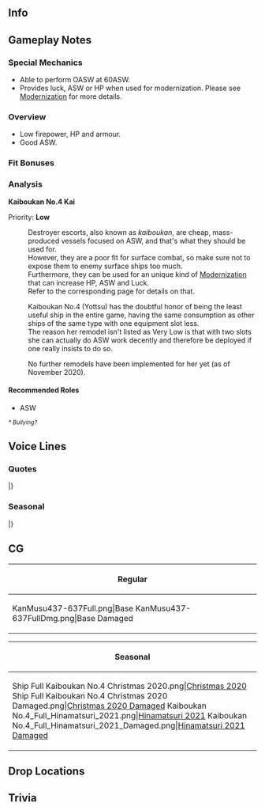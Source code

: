 ==Info==
{{KanmusuInfo|ID=437-637}}
{{KanmusuInfo|ID=1701-701}}

==Gameplay Notes==

===Special Mechanics===
* Able to perform OASW at 60ASW.
* Provides luck, ASW or HP when used for modernization. Please see [[Modernization]] for more details.

===Overview===
* Low firepower, HP and armour.
* Good ASW.

===Fit Bonuses===
{{:{{BASEPAGENAME}}/Equipment Bonuses}}
{{clear}}

===Analysis===
'''Kaiboukan No.4 Kai'''

Priority: '''Low'''

:Destroyer escorts, also known as ''kaiboukan'', are cheap, mass-produced vessels focused on ASW, and that's what they should be used for.
:However, they are a poor fit for surface combat, so make sure not to expose them to enemy surface ships too much.
:Furthermore, they can be used for an unique kind of [[Modernization]] that can increase HP, ASW and Luck.
:Refer to the corresponding page for details on that.


:Kaiboukan No.4 (Yottsu) has the doubtful honor of being the least useful ship in the entire game, having the same consumption as other ships of the same type with one equipment slot less.
:The reason her remodel isn't listed as Very Low is that with two slots she can actually do ASW work decently and therefore be deployed if one really insists to do so.

:No further remodels have been implemented for her yet (as of November 2020).

====Recommended Roles====
* ASW
''<small>* Bullying?</small>''

==Voice Lines==
===Quotes===
{{ShipquoteHeader}}
{{ShipquoteKai
|scenario = Introduction
|origin =マル戦計画で生まれた、丁型海防艦、その二番艦、第四号海防艦です。そうねぇ、「よつ」…って呼んでくれていいよ。提督、よろしくね。
|translation =I'm the 2nd of the Type-D coastal defense ships that were created under the Maru-Sen Plan, Kaiboukan No.4. Yeah, you can call me... "Yotsu" instead. Happy to work with you, Admiral.<ref>The Maru-Sen Plan was a planned expansion of the Imperial Japanese Navy, starting in April 1943.</ref>
}}
{{ShipquoteKai|kai = true
|scenario = Introduction
|origin =横須賀生まれの、丁型海防艦、その二番艦の、第四号海防艦、よつ。今日も元気です！提督、頑張ろう！
|translation =Born in Yokosuka, I'm the 2nd of the Type-D coastal defense ships, Kaiboukan No.4, or Yotsu. I'm feeling great today too! Admiral, let's work hard!
}}
{{ShipquoteKai
|scenario = Library
|origin =マル戦計画で生まれた、丁型海防艦、その二番艦、第四号海防艦です。<br>
ちっちゃいけれど、ものすごく頑張りました！横須賀の防備や、マリアナや、小笠原。<br>
敵の潜水艦だって、負けません。最後は伊勢湾、松にもらった命頑張りました。
|translation =I'm the 2nd of the Type-D coastal defense ships that were created under the Maru-Sen Plan, Kaiboukan No.4.<br>
I may be tiny, but I did my very best in Yokosuka's defense, at the Marianas, and at the Ogasawara islands!<br>
Enemy submarines stand no chance. In the end, I worked hard at Ise Bay using this life Matsu saved.
}}
{{ShipquoteKai
|scenario = Secretary 1
|origin =は〜い、よつ、呼んだ？
|translation =Yeees, did you call?
}}
{{ShipquoteKai
|scenario = Secretary 2
|origin =よつのお仕事？ヤルヤル！
|translation =You have a job for me? You got it!
}}
{{ShipquoteKai
|scenario = Secretary 3
|origin =松の姉御、お疲れさまです。肩こってないですか？よつ、肩もみ上手なんですよ。えぇ？提督もこってるの？じゃあ、提督は、今度もんであげますね。
|translation =Big sis Matsu, good work. Are you feeling a bit stiff? I'm good at giving back rubs. Eh? Admiral, you're feeling stiff too? Alright, then I'll rub your back next.
}}
{{ShipquoteKai
|scenario = Idle
|origin =はぁ、松の姉御、よつ、羊羹とお茶持ってきますね。提督もいる？あ、そうか。じゃあ、よつのと、半ぶつです！
|translation =Ah, big sis Matsu, I'll go get some youkan and tea. The Admiral's here too? Oh well. Then we'll just split it between us!
}}
{{ShipquoteKai
|scenario = Secretary Married
|origin =て・い・と・く、ど〜う？元気？そうでもない？ひん、じゃあ、よつが肩もんであげます！もみもみもみぃ〜。ど〜う？
|translation =Ad-mi-ra-l, how are you doing? You good? No? Heh, then I'll give you a back rub! Rub-a-dub-dub! Howssat?
}}
{{ShipquoteKai
|scenario = Wedding
|origin =提督、よつ、呼んだ？間違いだったら戻るね。えぇ、間違いじゃない？…これ、くれるの？うひゃあぁ！
|translation =Admiral, did you call me? If you didn't I'm leaving. Eh, you did? ...Is this for me? Whoaaa!
}}
{{ShipquoteKai
|scenario = Looking At Scores
|origin =情報ですね。お待ち下さい。
|translation =You want information? Please wait.
}}
{{ShipquoteKai
|scenario = Joining A Fleet
|origin =丁型海防艦、よつ、出撃します。
|translation =Type-D coastal defense ship, Yotsu, sortieing.
}}
{{ShipquoteKai
|scenario = Equipment 1
|origin =積みますね。
|translation =I'll equip this.
}}
{{ShipquoteKai
|scenario = Equipment 2
|origin =うむ、うむ。
|translation =I see, I see.
}}
{{ShipquoteKai
|scenario = Equipment 3
|origin =なんとかなった。
|translation =I managed somehow.
}}
{{ShipquoteKai
|scenario = Supply
|origin =は〜い、ありがとう。
|translation =Yees, thank you.
}}
{{ShipquoteKai
|scenario = Docking Minor
|origin =ちょ〜こっと修理です。
|translation =I'm going for a quick repair.
}}
{{ShipquoteKai
|scenario = Docking Major
|origin =ものすご〜く修理しないと。
|translation =I need some biiiiig repairs.
}}
{{ShipquoteKai
|scenario = Construction
|origin =は〜い、できました。
|translation =Yees, it's done.
}}
{{ShipquoteKai
|scenario = Returning From Sortie
|origin =なんとか戻ってこれました。
|translation =We managed to make it back.
}}
{{ShipquoteKai
|scenario = Starting A Sortie
|origin =横須賀鎮守府警備海防艦、第四号海防艦、元気です！
|translation =Yokosuka Naval Base Picket Coastal Defense Ship, Kaiboukan No.4, feeling great!<ref>This was her first assignment.</ref>
}}
{{ShipquoteKai|kai = true
|scenario = Starting A Sortie
|origin =伊勢湾海上部隊、機動隊、その主力のよつ、元気です！
|translation =The star of the Ise Bay Maritime Squadron Task Force, Yotsu, feeling great!<ref>This was her final assignment.</ref>
}}
{{ShipquoteKai
|scenario = Battle Start
|origin =大変、敵だ！敵です！
|translation =Oh no, it's the enemy! Enemy sighted!
}}
{{ShipquoteKai
|scenario = Attack
|origin =こちくんな〜！
|translation = Stay awaaaaay!
}}
{{ShipquoteKai
|scenario = Air Battle/Daytime Spotting/Night Battle Attack
|origin =やつけろ〜！
|translation =Let's get them!
}}
{{ShipquoteKai
|scenario = Night Battle
|origin =深追いするの？本当に？
|translation =Are we going to run them down? For real?
}}
{{ShipquoteKai
|scenario = MVP
|origin =は〜い、よつががんばちゃった？うひゃ！
|translation =Yeees, was I the best? Whoo!
}}
{{ShipquoteKai|kai = true
|scenario = MVP
|origin =は〜い、よつががんばちゃった？感状！本当！
|translation =Yeees, was I the best? I really get a commendation!?
}}
{{ShipquoteKai
|scenario = Minor Damage 1
|origin =わあぁ！
|translation =Whoaa!
}}
{{ShipquoteKai
|scenario = Minor Damage 2
|origin =いたい、いたい！
|translation =Ow, that hurts!
}}
{{ShipquoteKai
|scenario = Major Damage
|origin =がははぁ、くらった。うひゃぁ〜、港に戻らないと…
|translation =Argggh, that did it. Aaah, I have to get back to port...
}}
{{ShipquoteKai
|scenario = Sunk
|origin =うっそ…よつ…ここで終わり…？うそだ…姉御ぉ〜…
|translation =No way... is this... the end for me... It can't be... Big siiiis...
}}
|}
<references/>
{{clear}}

===Seasonal===
{{SeasonalHeaderOld}}
{{SeasonalQuote
|scenario = [[Seasonal/Autumn_2020|Autumn 2020]]
|origin = うひゃぁー！よつ、夏を乗り切った！これからは、秋祭り！鎮守府秋祭りの季節！よつ、元気出る出る！
|translation =	Woohoo! I managed to get through summer! Now it's time for the Autumn Festival! It's the season for the Naval Base Autumn Festival! I'm really pumped for it!
|audio = Kaiboukan_No.4_Autumn_2020_Secretary_1.mp3
|notes = 
}}
{{SeasonalQuote
|scenario = [[Seasonal/Christmas_2020|Christmas 2020]]
|origin = よつ、このクリスマスって、好き好き！ケーキ、美味しい。あぁ、松の姉御！これ、食べてくださいぃ〜！うわぁ！
|translation =	I really, really love this "Christmas"! The cake is delicious. Ah, big sis Matsu! Try some of thiiiis~! Wheee!
|audio = Kaiboukan_No4_Christmas_2020_Secretary_1.mp3
|notes = 
}}
{{SeasonalQuote
|scenario = [[Seasonal/Setsubun_2021|Setsubun 2021]]
|origin = 鬼は、外！福は、内！ヨツ達の、鬼は、誰？えぇ？潜水艦？ヨツ得意、得意！よーし！行くぞ〜！
|translation =	Demons begone! Fortune welcome! Who is our oni? Huh? The submarines? This will be a breeze. Here I gooo~!
|audio = Kaiboukan_No.4_Setsubun_2021_Secretary_1.mp3
|notes = 
}}
{{SeasonalQuote
|scenario = [[Seasonal/Valentine's_Day_2021|Valentine's Day 2021]]
|origin = 提督、松の姉御、これ、あげます。ヨツの チョコレート。一世を風靡です。いざです。
|translation = Admiral, big sis Matsu, this is for you. Chocolate from me. It's lobster-flavoured. Just kidding.
|audio = Kaiboukan_No.4_Valentines_2021_Secretary_1.mp3
|notes = 
}}
{{SeasonalQuote
|scenario = [[Seasonal/White_Day_2021|White Day2021]]
|origin =うひゃあぁ〜！提督と、松の姉御が、ヨツにお返ししてくれた！まず、提督の食べよ。はむ。美味しい！これ、美味しい！ 
|translation =	Wahooo! I got some return gifts from the Admiral and big sis Matsu! Matsu, I'm going to eat the Admiral's gift. *nom* It's yummy! This is yummy! 
|audio = Kaiboukan_No.4_White_Day_2021_Secretary_1.mp3
|notes =
}}
{{SeasonalQuote
|scenario = [[Seasonal/Eighth_Anniversary|8th Anniversary]]
|origin = 八周年ですか？ヨツもお祝い申し上げます。
|translation =	It's the 8th Anniversary? Let me congratulate you too.
|audio = Kaiboukan_No.4_8th Anniversary_Secretary_1.mp3
|notes = 
}}
|}<references/>

{{clear}}

==CG==
{| class="mw-collapsible mw-collapsed wikitable" style="width: 100%;"
!Regular
|-
|<gallery>
KanMusu437-637Full.png|Base
KanMusu437-637FullDmg.png|Base Damaged
</gallery>
|}

{| class="mw-collapsible mw-collapsed wikitable" style="width: 100%;"
!Seasonal
|-
|<gallery>
Ship Full Kaiboukan No.4 Christmas 2020.png|[[Seasonal/Christmas_2020|Christmas 2020]]
Ship Full Kaiboukan No.4 Christmas 2020 Damaged.png|[[Seasonal/Christmas_2020|Christmas 2020 Damaged]]
Kaiboukan No.4_Full_Hinamatsuri_2021.png|[[Seasonal/Hinamatsuri_2021|Hinamatsuri 2021]]
Kaiboukan No.4_Full_Hinamatsuri_2021_Damaged.png|[[Seasonal/Hinamatsuri_2021|Hinamatsuri 2021 Damaged]]
</gallery>
|}

==Drop Locations==

==Trivia==

{{Shiplist}}